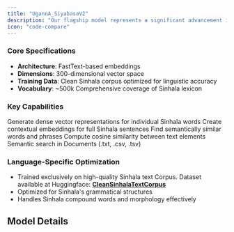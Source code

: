```yaml
---
title: "UgannA_SiyabasaV2"
description: "Our flagship model represents a significant advancement in Sinhala language AI"
icon: "code-compare"
---
```


### **Core Specifications**

- **Architecture**: FastText-based embeddings
- **Dimensions**: 300-dimensional vector space
- **Training Data**: Clean Sinhala corpus optimized for linguistic accuracy
- **Vocabulary**: ~500k Comprehensive coverage of Sinhala lexicon

### **Key Capabilities**

<Columns cols={2}>
  <Card title="Word Embeddings" icon="text-size">
    Generate dense vector representations for individual Sinhala words
  </Card>
  <Card title="Sentence Embeddings" icon="align-left">
    Create contextual embeddings for full Sinhala sentences
  </Card>
  <Card title="Semantic Search" icon="chart-scatter">
    Find semantically similar words and phrases
  </Card>
  <Card title="Similarity Analysis" icon="diagram-project">
    Compute cosine similarity between text elements
  </Card>
  <Card title="Document Processing" icon="file-doc">
    Semantic search in Documents (.txt, .csv, .tsv)
  </Card>
</Columns>

### Language-Specific Optimization

- Trained exclusively on high-quality Sinhala text Corpus. Dataset available at Huggingface: [**CleanSinhalaTextCorpus**](https://huggingface.co/datasets/Remeinium/CleanSinhalaTextCorpus)
- Optimized for Sinhala's grammatical structures
- Handles Sinhala compound words and morphology effectively

## Model Details

